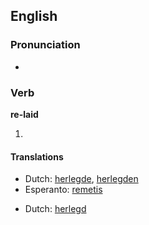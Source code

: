 ==English==

===Pronunciation===
*{{IPA|/'ɻileɪd/}}

===Verb===
'''re-laid'''

# {{past of|''[[re-lay]]''}}

====Translations====
{{trans-top|Simple past}}
*Dutch: [[herlegde]], [[herlegden]]
*Esperanto: [[remetis]]
{{trans-mid}}
{{trans-bottom}}

{{trans-top|Past participle}}
*Dutch: [[herlegd]]
{{trans-mid}}
{{trans-bottom}}